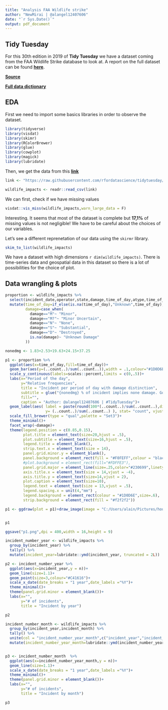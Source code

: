 ```yaml
---
title: "Analysis FAA Wildlife strike"
author: "NewMirai | @alangel12407606"
date: "`r Sys.Date()`"
output: pdf_document
---
```



## Tidy Tuesday

For this 30th edition in 2019 of **Tidy Tuesday** we have a dataset coming from the FAA Wildlife Strike database to look at.
A report on the full dataset can be found [**here**](https://www.faa.gov/airports/airport_safety/wildlife/media/Wildlife-Strike-Report-1990-2017.pdf). 

[**Source**](https://wildlife.faa.gov/)

[**Full data dictionary**](https://wildlife.faa.gov/downloads/fieldlist.xls)


## EDA

First we need to import some basics libraries in order to observe the dataset.

```r
library(tidyverse)
library(visdat)
library(skimr)
library(RColorBrewer)
library(glue)
library(cowplot)
library(magick)
library(lubridate)
```

Then, we get the data from this [**link**](https://raw.githubusercontent.com/rfordatascience/tidytuesday/master/data/2019/2019-07-23/wildlife_impacts.csv)

```r
link <- "https://raw.githubusercontent.com/rfordatascience/tidytuesday/master/data/2019/2019-07-23/wildlife_impacts.csv"
```


```r
wildlife_impacts <- readr::read_csv(link)
```

We can first, check if we have missing values

```r
visdat::vis_miss(wildlife_impacts,warn_large_data = F)
```

Interesting. It seems that most of the dataset is complete but **17,1%** of missing values is not negligible! We have to be careful about the choices of our variables. 

Let's see a different reprenetation of our data using the `skirmr` library.

```r
skim_to_list(wildlife_impacts)


```


We have a dataset with high dimensions `r dim(wildlife_impacts)`. There is time-series data and geospatial data in this dataset so there is a lot of possibilities for the choice of plot.

## Data wrangling & plots

```r
proportion <- wildlife_impacts %>% 
  select(incident_date,operator,state,damage,time_of_day,atype,time_of_day,phase_of_flt,species,speed) %>% 
  mutate(time_of_day=if_else(is.na(time_of_day),"Unknown",time_of_day),
         damage=case_when(
           damage=="M"~ "Minor",
           damage=="M?"~ "Minor Uncertain",
           damage=="N"~ "None",
           damage=="S"~ "Substantial",
           damage=="D"~ "Destroyed",
           is.na(damage)~ "Unknown Damage"
         ))

nonedmg <- 1.83+2.53+19.63+24.15+37.25

p1 <- proportion %>% 
  ggplot(aes(x=time_of_day,fill=time_of_day))+
  geom_bar(aes(y=(..count..)/sum(..count..)),width = .1,colour="#1D0D6E")+
  scale_y_continuous(labels=scales::percent,limits = c(0,.5))+
  labs(x="Period of the day",
       y="Relative frequencies",
       title = "Incident per period of day with damage distinction",
       subtitle = glue("{nonedmg} % of incident implies none damage. Good News!!! Also, 37,25 % of incident happens during the day and implied none damage!\n\n"),
       fill="",
       caption = "Author: @alangel12407606 | #TidyTuesday")+
  geom_label(aes( label = paste(round(100*(..count..)/sum(..count..),digits = 2),"%"),
                  y= (..count..)/sum(..count..) ), stat= "count", vjust =-1.5,size=4,show.legend = F)+
  scale_fill_brewer(type = "qual",palette = "Set3")+
  theme_minimal()+
  facet_wrap(~damage)+
  theme(legend.position = c(0.85,0.15),
        plot.title = element_text(size=20,hjust = .5),
        plot.subtitle = element_text(size=16,hjust = .5),
        legend.title = element_blank(),
        strip.text.x = element_text(size = 14),
        panel.grid.minor.y = element_blank(),
        panel.background = element_rect(fill = "#F0FEFF",colour = "black"),
        #plot.background = element_rect(fill="#FDFFE3"),
        panel.grid.major = element_line(size=.25,color="#230699",linetype = "dotted"),
        axis.title.x = element_text(size = 14,vjust = -4),
        axis.title.y = element_text(size=14,vjust = 2),
        plot.caption = element_text(size=10),
        legend.text = element_text(size = 13,vjust = .5),
        legend.spacing.x = unit(4,"mm") ,
        legend.background = element_rect(colour = "#1D0D6E",size=.6),
        strip.background = element_rect(fill = "#f2f2f2"))

p1 <- ggdraw(plot = p1)+draw_image(image = "C:/Users/alain/Pictures/hourglass.png",scale = .07,y = -0.19,x=0.35)


p1
```

```r

ggsave("p1.png",dpi = 400,width = 16,height = 9)
```


```r
incident_number_year <- wildlife_impacts %>% 
  group_by(incident_year) %>% 
  tally() %>% 
  mutate(incident_year=lubridate::ymd(incident_year, truncated = 2L))

p2 <- incident_number_year %>% 
  ggplot(aes(x=incident_year,y = n))+
  geom_line(size=1.1)+
  geom_point(size=3,colour="#C41616")+
  scale_x_date(date_breaks = "1 year",date_labels ="%Y")+
  theme_minimal()+
  theme(panel.grid.minor = element_blank())+
  labs(x="",
       y="# of incidents",
       title = "Incident by year")

p2
```


```r
incident_number_month <- wildlife_impacts %>% 
  group_by(incident_year,incident_month) %>% 
  tally() %>% 
  unite(col = "incident_number_year_month",c("incident_year","incident_month"),sep = "-") %>% 
  mutate(incident_number_year_month=lubridate::ymd(incident_number_year_month, truncated = 1L))


p3 <- incident_number_month  %>% 
  ggplot(aes(x=incident_number_year_month,y = n))+
  geom_line(size=1.1)+
  scale_x_date(date_breaks = "1 year",date_labels ="%Y")+
  theme_minimal()+
  theme(panel.grid.minor = element_blank())+
  labs(x="",
       y="# of incidents",
       title = "Incident by month")

p3
```




